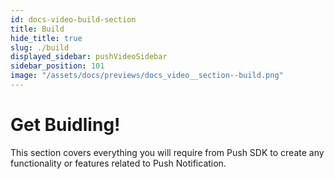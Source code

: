 ```yaml
---
id: docs-video-build-section
title: Build
hide_title: true
slug: ./build
displayed_sidebar: pushVideoSidebar
sidebar_position: 101
image: "/assets/docs/previews/docs_video__section--build.png"
---
```


# Get Buidling!

This section covers everything you will require from Push SDK to create any functionality or features related to Push Notification.

<head>
  <title>Build section | Push Video | Push Documentation`}</title>
</head>


<DocCardList />
